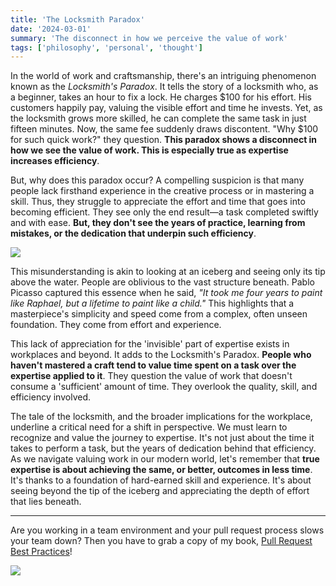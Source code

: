 ```yaml
---
title: 'The Locksmith Paradox'
date: '2024-03-01'
summary: 'The disconnect in how we perceive the value of work'
tags: ['philosophy', 'personal', 'thought']
---
```


In the world of work and craftsmanship, there's an intriguing phenomenon known as the _Locksmith's Paradox_. It tells the story of a locksmith who, as a beginner, takes an hour to fix a lock. He charges \$100 for his effort. His customers happily pay, valuing the visible effort and time he invests. Yet, as the locksmith grows more skilled, he can complete the same task in just fifteen minutes. Now, the same fee suddenly draws discontent. "Why $100 for such quick work?" they question. **This paradox shows a disconnect in how we see the value of work. This is especially true as expertise increases efficiency**.

But, why does this paradox occur? A compelling suspicion is that many people lack firsthand experience in the creative process or in mastering a skill. Thus, they struggle to appreciate the effort and time that goes into becoming efficient. They see only the end result—a task completed swiftly and with ease. **But, they don't see the years of practice, learning from mistakes, or the dedication that underpin such efficiency**.

![](/static/images/articles/iceberg.png.webp)

This misunderstanding is akin to looking at an iceberg and seeing only its tip above the water. People are oblivious to the vast structure beneath. Pablo Picasso captured this essence when he said, _"It took me four years to paint like Raphael, but a lifetime to paint like a child."_ This highlights that a masterpiece's simplicity and speed come from a complex, often unseen foundation. They come from effort and experience.

This lack of appreciation for the 'invisible' part of expertise exists in workplaces and beyond. It adds to the Locksmith's Paradox. **People who haven't mastered a craft tend to value time spent on a task over the expertise applied to it**. They question the value of work that doesn't consume a 'sufficient' amount of time. They overlook the quality, skill, and efficiency involved.

The tale of the locksmith, and the broader implications for the workplace, underline a critical need for a shift in perspective. We must learn to recognize and value the journey to expertise. It's not just about the time it takes to perform a task, but the years of dedication behind that efficiency. As we navigate valuing work in our modern world, let's remember that **true expertise is about achieving the same, or better, outcomes in less time**. It's thanks to a foundation of hard-earned skill and experience. It's about seeing beyond the tip of the iceberg and appreciating the depth of effort that lies beneath.

---

Are you working in a team environment and your pull request process slows your team down? Then you have to grab a copy of my book, [Pull Request Best Practices](https://pr.nico.fyi)!

![](/static/images/articles/pull-request-best-practices.png)
